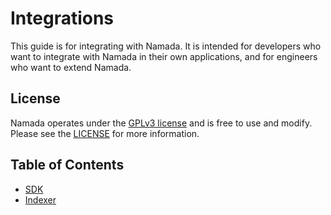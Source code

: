 # Integrations

This guide is for integrating with Namada. It is intended for developers who want to integrate with Namada in their own applications, and for engineers who want to extend Namada.

## License
Namada operates under the [GPLv3 license](https://www.gnu.org/licenses/gpl-3.0.html) and is free to use and modify. Please see the [LICENSE](https://github.com/anoma/namada/blob/main/LICENSE) for more information.

## Table of Contents
- [SDK](./integrating-with-namada/sdk.mdx)
- [Indexer](./integrating-with-namada/indexer.mdx)